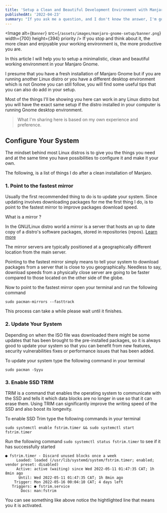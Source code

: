 ```yaml
---
title: 'Setup a Clean and Beautiful Development Environment with Manjaro Gnome'
publishedAt: '2022-04-23'
summary: "If you ask me a question, and I don't know the answer, I'm gonna tell you that I don't know. But I bet you what. I know how to find the answer, and I will find the answer."
---
```


<Image
    alt={`Banner`}
    src={`/assets/images/manjaro-gnome-setup/banner.png`}
    width={700}
    height={394}
    priority
/>
If you stop and think about it, the more clean and enjoyable your working environment
is, the more productive you are.

In this article I will help you to setup a minimalistic, clean and beautiful working environment in your Manjaro Gnome.

I presume that you have a fresh installation of Manjaro Gnome but if you are running another Linux distro or you have a different desktop environment which is not Gnome you can still follow, you will find some useful tips that you can also do add in your setup.

Most of the things I'll be showing you here can work in any Linux distro but you will have the exact same setup if the distro installed in your computer is running Gnome desktop environment.

> What I'm sharing here is based on my own experience and preference.

## Configure Your System

The mindset behind most Linux distros is to give you the things you need and at the same time you have possibilities to configure it and make it your own.

The following, is a list of things I do after a clean installation of Manjaro.

### 1. Point to the fastest mirror

Usually the first recommended thing to do is to update your system. Since updating involves downloading packages for me the first thing I do, is to point to the fastest mirror to improve packages download speed.

What is a mirror ?

In the GNU/Linux distro world a mirror is a server that hosts an up to date copy of a distro's software packages, stored in repositories (repos). [Learn more](https://wiki.manjaro.org/index.php/Manjaro_Mirrors)

The mirror servers are typically positioned at a geographically different location from the main server.

Pointing to the fastest mirror simply means to tell your system to download packages from a server that is close to you geographically. Needless to say, download speeds from a physically close server are going to be faster compared to those located on the other side of the globe.

Now to point to the fastest mirror open your terminal and run the following command

`sudo pacman-mirrors --fasttrack`

This process can take a while please wait until it finishes.

### 2. Update Your System

Depending on when the ISO file was downloaded there might be some updates that has been brought to the pre-installed packages, so it is always good to update your system so that you can benefit from new features, security vulnerabilities fixes or performance issues that has been added.

To update your system type the following command in your terminal

`sudo pacman -Syyu`

### 3. Enable SSD TRIM

TRIM is a command that enables the operating system to communicate with the SSD and tells it which data blocks are no longer in use so that it can erase them. Using TRIM can significantly improve the writing speed of the SSD and also boost its longevity.

To enable SSD Trim type the following commands in your terminal

`sudo systemctl enable fstrim.timer && sudo systemctl start fstrim.timer`

Run the following command `sudo systemctl status fstrim.timer` to see if it has successfully started

```bash{3}
● fstrim.timer - Discard unused blocks once a week
     Loaded: loaded (/usr/lib/systemd/system/fstrim.timer; enabled; vendor preset: disabled)
     Active: active (waiting) since Wed 2022-05-11 01:47:35 CAT; 1h 8min ago
      Until: Wed 2022-05-11 01:47:35 CAT; 1h 8min ago
    Trigger: Mon 2022-05-16 00:04:10 CAT; 4 days left
   Triggers: ● fstrim.service
       Docs: man:fstrim
```

You can see something like above notice the hightlighted line that means you it is activated.
